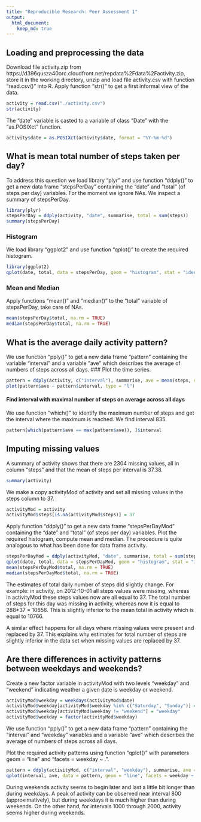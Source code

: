 ```yaml
---
title: "Reproducible Research: Peer Assessment 1"
output: 
  html_document:
    keep_md: true
---
```



## Loading and preprocessing the data
Download file activity.zip from https://d396qusza40orc.cloudfront.net/repdata%2Fdata%2Factivity.zip, store it in the working directory, unzip and load file activity.csv
with function "read.csv()" into R.
Apply function "str()" to get a first informal view of the data.

```r
activity = read.csv("./activity.csv")
str(activity)
```
The "date" variable is casted to a variable  of class "Date" with the "as.POSIXct"
function.
```r
activity$date = as.POSIXct(activity$date, format = "%Y-%m-%d")
```

## What is mean total number of steps taken per day?
To address this question we load library "plyr" and use function
"ddply()" to get a new data frame "stepsPerDay" containing the "date" and "total"
(of steps per day) variables.
For the moment we ignore NAs. We inspect a summary of stepsPerDay.
```r
library(plyr)
stepsPerDay = ddply(activity, "date", summarise, total = sum(steps))
summary(stepsPerDay)
```

### Histogram
We load library "ggplot2" and use function "qplot()" to create the required histogram. 

```r
library(ggplot2)
qplot(date, total, data = stepsPerDay, geom = "histogram", stat = "identity")
```

### Mean and Median
Apply functions "mean()" and "median()" to the "total" variable of stepsPerDay, take care of NAs.

```r
mean(stepsPerDay$total, na.rm = TRUE)
median(stepsPerDay$total, na.rm = TRUE)
```

## What is the average daily activity pattern?
We use function "pply()" to get a new data frame "pattern" containing the variable "interval" 
and a variable "ave" which describes the average of numbers of steps across all days.
### Plot the time series.
```r
pattern = ddply(activity, c("interval"), summarise, ave = mean(steps, na.rm = TRUE))
plot(pattern$ave ~ pattern$interval, type = "l")
```

#### Find interval with maximal number of steps on average across all days
We use function "which()" to identify the maximum number of steps and get the interval
where the maximum is reached. We find interval 835.

```r
pattern[which(pattern$ave == max(pattern$ave)), ]$interval
```

## Imputing missing values
A summary of activity shows that there are 2304 missing values, all in column "steps" and that the mean of steps per interval is 37.38.

```r
summary(activity)
``` 
We make a copy activityMod of activity and set all missing values in the steps column to
37. 

```r
activityMod = activity
activityMod$steps[is.na(activityMod$steps)] = 37
```
Apply function
"ddply()" to get a new data frame "stepsPerDayMod" containing the "date" and "total"
(of steps per day) variables. Plot the required histogram, compute mean and median.
The procedure is quite analogous to what has been done for data frame activity.


```r
stepsPerDayMod = ddply(activityMod, "date", summarise, total = sum(steps))
qplot(date, total, data = stepsPerDayMod, geom = "histogram", stat = "identity")
mean(stepsPerDayMod$total, na.rm = TRUE)
median(stepsPerDayMod$total, na.rm = TRUE)
```

The estimates of total daily number of steps did slightly change. For example: in activity, on 2012-10-01 all steps values were missing, whereas in activityMod these steps values now
are all equal to 37. The total number of steps for this day was missing in activity, whereas now it is equal to 288*37 = 10656. This is slightly inferior to the mean total in activity which is equal to 10766. 

A similar effect happens for all days where missing values were present and replaced by 37.
This explains why estimates for total number of steps are slightly inferior in the data set
when missing values are replaced by 37.

## Are there differences in activity patterns between weekdays and weekends?
Create a new factor variable in activityMod with two levels "weekday" and "weekend" indicating weather a given date is weekday or weekend.

```r
activityMod$weekday = weekdays(activityMod$date)
activityMod$weekday[activityMod$weekday %in% c("Saturday", "Sunday")] = "weekend"
activityMod$weekday[activityMod$weekday != "weekend"] = "weekday"
activityMod$weekday = factor(activityMod$weekday)
```
We use function "pply()" to get a new data frame "pattern" containing the "interval" and "weekday" variables
and a variable "ave" which describes the average of numbers of steps across all days.

Plot the required activity patterns using function "qplot()" with parameters
geom = "line" and "facets = weekday ~ .".

```r
pattern = ddply(activityMod, c("interval", "weekday"), summarise, ave = mean(steps))
qplot(interval, ave, data = pattern, geom = "line", facets = weekday ~ .)
```

During weekends activity seems to begin later and last a little bit longer than during  weekdays. A peak of activity can be observed near interval 800 (approximatively), but during  weekdays it is much higher than during weekends. On the other hand, for intervals 1000 through 2000, activity seems higher during weekends. 



